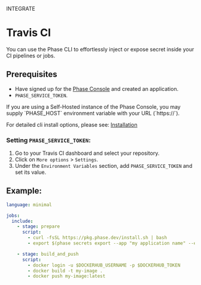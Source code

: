 

<Tag variant="small">INTEGRATE</Tag>

# Travis CI

You can use the Phase CLI to effortlessly inject or expose secret inside your CI pipelines or jobs.

<DocActions />

## Prerequisites

- Have signed up for the [Phase Console](https://console.phase.dev) and created an application.
- `PHASE_SERVICE_TOKEN`.

<Note>
  If you are using a Self-Hosted instance of the Phase Console, you may supply
  `PHASE_HOST` environment variable with your URL (`https://<HOST>`).
</Note>

For detailed cli install options, please see: [Installation](/cli/install)

### Setting `PHASE_SERVICE_TOKEN`:

1. Go to your Travis CI dashboard and select your repository.
2. Click on `More options` > `Settings`.
3. Under the `Environment Variables` section, add `PHASE_SERVICE_TOKEN` and set its value.

## Example:

```yaml
language: minimal

jobs:
  include:
    - stage: prepare
      script:
        - curl -fsSL https://pkg.phase.dev/install.sh | bash
        - export $(phase secrets export --app "my application name" --env prod DOCKERHUB_USERNAME DOCKERHUB_TOKEN | xargs)

    - stage: build_and_push
      script:
        - docker login -u $DOCKERHUB_USERNAME -p $DOCKERHUB_TOKEN
        - docker build -t my-image .
        - docker push my-image:latest
```

